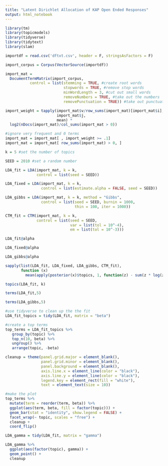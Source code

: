 ---
title: "Latent Dirichlet Allocation of KAP Open Ended Responses"
output: html_notebook
---



```{r}
library(tm)
library(topicmodels)
library(tidyverse)
library(tidytext)
library(slam)

```

```{r}
importdf = read.csv('dftxt.csv', header = F, stringsAsFactors = F)
```

```{r}
import_corpus = Corpus(VectorSource(importdf))
```

```{r}
import_mat = 
  DocumentTermMatrix(import_corpus,
           control = list(stemming = TRUE, #create root words
                          stopwords = TRUE, #remove stop words
                          minWordLength = 3, #cut out small words
                          removeNumbers = TRUE, #take out the numbers
                          removePunctuation = TRUE)) #take out punctuation 
```

```{r}
import_weight = tapply(import_mat$v/row_sums(import_mat)[import_mat$i], 
                       import_mat$j, 
                       mean) *
  log2(nDocs(import_mat)/col_sums(import_mat > 0))

#ignore very frequent and 0 terms
import_mat = import_mat[ , import_weight >= .1]
import_mat = import_mat[ row_sums(import_mat) > 0, ]
```

```{r}
k = 5 #set the number of topics

SEED = 2010 #set a random number 

LDA_fit = LDA(import_mat, k = k, 
              control = list(seed = SEED))

LDA_fixed = LDA(import_mat, k = k, 
                control = list(estimate.alpha = FALSE, seed = SEED))
```

```{r}
LDA_gibbs = LDA(import_mat, k = k, method = "Gibbs", 
                control = list(seed = SEED, burnin = 1000, 
                               thin = 100, iter = 1000))

CTM_fit = CTM(import_mat, k = k, 
              control = list(seed = SEED, 
                             var = list(tol = 10^-4), 
                             em = list(tol = 10^-3)))
```
```{r}
LDA_fit@alpha
```

```{r}
LDA_fixed@alpha
```

```{r}
LDA_gibbs@alpha
```

```{r}
sapply(list(LDA_fit, LDA_fixed, LDA_gibbs, CTM_fit), 
       function (x) 
         mean(apply(posterior(x)$topics, 1, function(z) - sum(z * log(z)))))
```
```{r}
topics(LDA_fit, k)
```

```{r}
terms(LDA_fit,5)
```
```{r}
terms(LDA_gibbs,5)
```
```{r}
#use tidyverse to clean up the the fit     
LDA_fit_topics = tidy(LDA_fit, matrix = "beta")

#create a top terms 
top_terms = LDA_fit_topics %>%
   group_by(topic) %>%
   top_n(10, beta) %>%
   ungroup() %>%
   arrange(topic, -beta)
```

```{r}
cleanup = theme(panel.grid.major = element_blank(), 
                panel.grid.minor = element_blank(), 
                panel.background = element_blank(), 
                axis.line.x = element_line(color = "black"),
                axis.line.y = element_line(color = "black"),
                legend.key = element_rect(fill = "white"),
                text = element_text(size = 10))
```

```{r}
#make the plot
top_terms %>%
  mutate(term = reorder(term, beta)) %>%
  ggplot(aes(term, beta, fill = factor(topic))) +
  geom_bar(stat = "identity", show.legend = FALSE) +
  facet_wrap(~ topic, scales = "free") +
  cleanup +
  coord_flip()
```
```{r}
LDA_gamma = tidy(LDA_fit, matrix = "gamma")

LDA_gamma %>%
  ggplot(aes(factor(topic), gamma)) +
  geom_point() + 
  cleanup
```

```{r}

```


